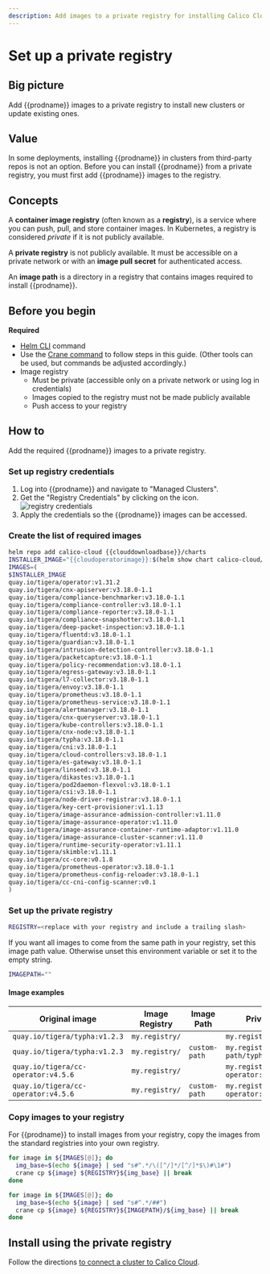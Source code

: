 ```yaml
---
description: Add images to a private registry for installing Calico Cloud on a cluster.
---
```


# Set up a private registry


## Big picture

Add {{prodname}} images to a private registry to install new clusters or update existing ones.

## Value

In some deployments, installing {{prodname}} in clusters from third-party repos is not an option. Before you can install {{prodname}} from a private registry, you must first add {{prodname}} images to the registry.

## Concepts

A **container image registry** (often known as a **registry**), is a service where you can push, pull, and store container images. In Kubernetes, a registry is considered _private_ if it is not publicly available.

A **private registry** is not publicly available. It must be accessible on a private network or with an **image pull secret** for authenticated access.

An **image path** is a directory in a registry that contains images required to install {{prodname}}.

## Before you begin

**Required**

- [Helm CLI](https://helm.sh/docs/intro/install/) command
- Use the [Crane command](https://github.com/google/go-containerregistry/blob/main/cmd/crane/README.md) to follow steps in this guide. (Other tools can be used, but commands be adjusted accordingly.)
- Image registry
  - Must be private (accessible only on a private network or using log in credentials)
  - Images copied to the registry must not be made publicly  available
  - Push access to your registry

## How to

Add the required {{prodname}} images to a private registry.

### Set up registry credentials

1. Log into {{prodname}} and navigate to "Managed Clusters".
1. Get the "Registry Credentials" by clicking on the icon. ![registry credentials](/img/calico-cloud/private-registry-icon.png)
1. Apply the credentials so the {{prodname}} images can be accessed.

### Create the list of required images

```bash
helm repo add calico-cloud {{clouddownloadbase}}/charts
INSTALLER_IMAGE="{{cloudoperatorimage}}:$(helm show chart calico-cloud/calico-cloud | grep version: | sed -e 's/version: *//' -e 's/+/-g/')"
IMAGES=(
$INSTALLER_IMAGE
quay.io/tigera/operator:v1.31.2
quay.io/tigera/cnx-apiserver:v3.18.0-1.1
quay.io/tigera/compliance-benchmarker:v3.18.0-1.1
quay.io/tigera/compliance-controller:v3.18.0-1.1
quay.io/tigera/compliance-reporter:v3.18.0-1.1
quay.io/tigera/compliance-snapshotter:v3.18.0-1.1
quay.io/tigera/deep-packet-inspection:v3.18.0-1.1
quay.io/tigera/fluentd:v3.18.0-1.1
quay.io/tigera/guardian:v3.18.0-1.1
quay.io/tigera/intrusion-detection-controller:v3.18.0-1.1
quay.io/tigera/packetcapture:v3.18.0-1.1
quay.io/tigera/policy-recommendation:v3.18.0-1.1
quay.io/tigera/egress-gateway:v3.18.0-1.1
quay.io/tigera/l7-collector:v3.18.0-1.1
quay.io/tigera/envoy:v3.18.0-1.1
quay.io/tigera/prometheus:v3.18.0-1.1
quay.io/tigera/prometheus-service:v3.18.0-1.1
quay.io/tigera/alertmanager:v3.18.0-1.1
quay.io/tigera/cnx-queryserver:v3.18.0-1.1
quay.io/tigera/kube-controllers:v3.18.0-1.1
quay.io/tigera/cnx-node:v3.18.0-1.1
quay.io/tigera/typha:v3.18.0-1.1
quay.io/tigera/cni:v3.18.0-1.1
quay.io/tigera/cloud-controllers:v3.18.0-1.1
quay.io/tigera/es-gateway:v3.18.0-1.1
quay.io/tigera/linseed:v3.18.0-1.1
quay.io/tigera/dikastes:v3.18.0-1.1
quay.io/tigera/pod2daemon-flexvol:v3.18.0-1.1
quay.io/tigera/csi:v3.18.0-1.1
quay.io/tigera/node-driver-registrar:v3.18.0-1.1
quay.io/tigera/key-cert-provisioner:v1.1.13
quay.io/tigera/image-assurance-admission-controller:v1.11.0
quay.io/tigera/image-assurance-operator:v1.11.0
quay.io/tigera/image-assurance-container-runtime-adaptor:v1.11.0
quay.io/tigera/image-assurance-cluster-scanner:v1.11.0
quay.io/tigera/runtime-security-operator:v1.11.1
quay.io/tigera/skimble:v1.11.1
quay.io/tigera/cc-core:v0.1.8
quay.io/tigera/prometheus-operator:v3.18.0-1.1
quay.io/tigera/prometheus-config-reloader:v3.18.0-1.1
quay.io/tigera/cc-cni-config-scanner:v0.1
)
```

### Set up the private registry

```bash
REGISTRY=<replace with your registry and include a trailing slash>
```

If you want all images to come from the same path in your registry, set this image path value. Otherwise unset this environment variable or set it to the empty string.

```bash
IMAGEPATH=""
```

#### Image examples

| Original image                                                            | Image Registry | Image Path    | Private registry image                               |
| ------------------------------------------------------------------------- | -------------- | ------------- | ---------------------------------------------------- |
| `quay.io/tigera/typha:v1.2.3`                                             | `my.registry/` |               | `my.registry/tigera/typha:v1.2.3`                    |
| `quay.io/tigera/typha:v1.2.3`                                             | `my.registry/` | `custom-path` | `my.registry/custom-path/typha:v1.2.3`               |
| `quay.io/tigera/cc-operator:v4.5.6`                                       | `my.registry/` |               | `my.registry/tigera/cc-operator:v4.5.6`              |
| `quay.io/tigera/cc-operator:v4.5.6`                                       | `my.registry/` | `custom-path` | `my.registry/custom-path/cc-operator:v4.5.6`         |

### Copy images to your registry

For {{prodname}} to install images from your registry, copy the images from the standard registries into your own registry.

<Tabs>
<TabItem label="Registry only" value="Registry only-0">

```bash
for image in ${IMAGES[@]}; do
  img_base=$(echo ${image} | sed "s#^.*/\([^/]*/[^/]*$\)#\1#")
  crane cp ${image} ${REGISTRY}${img_base} || break
done
```

</TabItem>
<TabItem label="Registry and ImagePath" value="Registry and ImagePath-1">

```bash
for image in ${IMAGES[@]}; do
  img_base=$(echo ${image} | sed "s#^.*/##")
  crane cp ${image} ${REGISTRY}${IMAGEPATH}/${img_base} || break
done
```

</TabItem>
</Tabs>

## Install using the private registry

Follow the directions [to connect a cluster to Calico Cloud](install-cluster.mdx).
